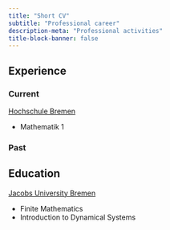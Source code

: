 ```yaml
---
title: "Short CV"
subtitle: "Professional career"
description-meta: "Professional activities"
title-block-banner: false
---
```


## Experience
### Current
::: {.grid}

::: {.g-col-12 .g-col-md-6}
[Hochschule Bremen](https://www.hs-bremen.de/en/)
:::

::: {.g-col-12 .g-col-md-6}

- Mathematik 1

:::

:::

### Past

## Education



::: {.grid}

::: {.g-col-12 .g-col-md-6}
[Jacobs University Bremen](https://constructor.university/)
:::

::: {.g-col-12 .g-col-md-6}

- Finite Mathematics
- Introduction to Dynamical Systems

:::

:::



